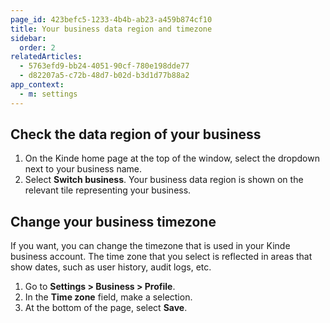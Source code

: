 ```yaml
---
page_id: 423befc5-1233-4b4b-ab23-a459b874cf10
title: Your business data region and timezone
sidebar:
  order: 2
relatedArticles:
  - 5763efd9-bb24-4051-90cf-780e198dde77
  - d82207a5-c72b-48d7-b02d-b3d1d77b88a2
app_context:
  - m: settings
---
```


## Check the data region of your business

1. On the Kinde home page at the top of the window, select the dropdown next to your business name.
2. Select **Switch business**. Your business data region is shown on the relevant tile representing your business.

## Change your business timezone

If you want, you can change the timezone that is used in your Kinde business account. The time zone that you select is reflected in areas that show dates, such as user history, audit logs, etc.

1. Go to **Settings > Business > Profile**.
2. In the **Time zone** field, make a selection.
3. At the bottom of the page, select **Save**.
